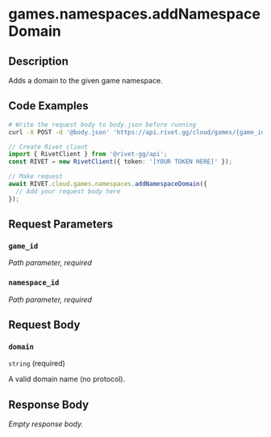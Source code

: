 

# games.namespaces.addNamespaceDomain



## Description

Adds a domain to the given game namespace.


## Code Examples

<CodeGroup title='Request' tag='POST' label='https://api.rivet.gg/cloud/games/{game_id}/namespaces/{namespace_id}/domains'>

```bash {{ "title": "cURL" }}
# Write the request body to body.json before running
curl -X POST -d '@body.json' 'https://api.rivet.gg/cloud/games/{game_id}/namespaces/{namespace_id}/domains'
```

```ts
// Create Rivet client
import { RivetClient } from '@rivet-gg/api';
const RIVET = new RivetClient({ token: '[YOUR TOKEN HERE]' });

// Make request
await RIVET.cloud.games.namespaces.addNamespaceDomain({
  // Add your request body here
});
```

</CodeGroup>


## Request Parameters


### `game_id`

_Path parameter, required_





### `namespace_id`

_Path parameter, required_





## Request Body

### `domain`

`string` (required)

A valid domain name (no protocol).




## Response Body

_Empty response body._
